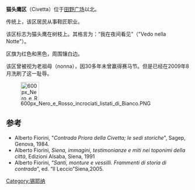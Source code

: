 '''猫头鹰区'''（Civetta）位于[[田野广场|田野广场]]以北。

传统上，该区居民从事鞋匠职业。

该区标志为猫头鹰在树枝上。其格言为：“我在夜间看见”（"Vedo nella Notte"）。

区旗为红色和黑色，周围镶白边。

该区曾被视为老祖母（nonna），因30多年未曾赢得赛马节。但是已经在2009年8月洗刷了这一耻辱。

[[Image:600px_Nero_e_Rosso_incrociati_listati_di_Bianco.PNG|50px]]
== 参考 ==
*Alberto Fiorini, "''Contrada Priora della Civetta; le sedi storiche''", Sagep, Genova, 1984.
*Alberto Fiorini, ''Siena, immagini, testimonianze e miti nei toponimi della città'', Edizioni Alsaba, Siena, 1991
*Alberto Fiorini, “''Santi, monture e vessilli. Frammenti di storia di contrada''”, ed. “Il Leccio”Siena,2005.
<references/>
[[Category:锡耶纳|Category:锡耶纳]]